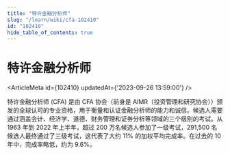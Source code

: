 ```yaml
---
title: "特许金融分析师"
slug: "/learn/wiki/cfa-102410"
id: "102410"
hide_table_of_contents: true
---
```



# 特许金融分析师

<ArticleMeta id={102410} updatedAt={'2023-09-26 13:59:00'} />
<div className='border-solid border-b border-t-0 my-4 border-[var(--ifm-color-gray-300)]' />

特许金融分析师 (CFA) 是由 CFA 协会（前身是 AIMR（投资管理和研究协会））颁发的全球认可的专业资格，用于衡量和认证金融分析师的能力和诚信。候选人需要通过涵盖会计、经济学、道德、财务管理和证券分析等领域的三个级别的考试。从 1963 年到 2022 年上半年，超过 200 万名候选人参加了一级考试，291,500 名候选人最终通过了三级考试，这代表了大约 11% 的加权平均完成率。在过去的 10 年中，完成率略低，约为 9.6%。

